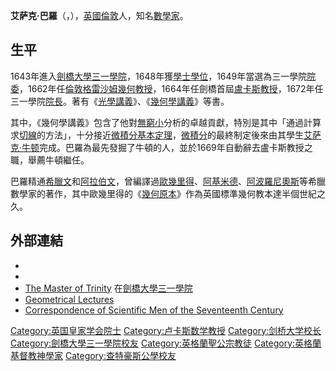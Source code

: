 {{no footnotes|time=2019-08-18T08:43:58+00:00}}
{{Infobox Scientist
| box_width         = 300px
| name              = 艾萨克·巴羅
| image             = Isaac Barrow.jpg
| image_size        = 200px
| caption           = 艾萨克·巴羅（1630年－1677年）
| birth_date        = 1630年10月
| birth_place       = [[英國|英國]][[倫敦|倫敦]]
| nationality       = [[英國|英國]]
| death_date        = 1677年5月4日 （46岁）
| death_place       = [[英國|英國]][[倫敦|倫敦]]
| field             = [[數學|數學]]
| work_institution  = [[劍橋大學|劍橋大學]]
| alma_mater        = [[劍橋大學|劍橋大學]]
| doctoral_advisor  = <!--No doctorate at Cambridge until 1919-->
| academic_advisors = 
| doctoral_students = <!--No doctorate at Cambridge until 1919-->
| notable_students  = [[艾薩克·牛頓|艾薩克·牛頓]]
| known_for         = [[光學|光學]]、[[微積分基本定理|微積分基本定理]] 
| author_abbrev_bot = 
| author_abbrev_zoo = 
| influences        = [[溫琴佐·維維亞尼|溫琴佐·維維亞尼]]
| influenced        = 
| awards            = 
| religion          = [[聖公宗|聖公宗]]
| signature         =  <!--(filename only)-->
| footnotes         = 
}}
'''艾萨克·巴羅'''（'''{{lang|en|Isaac Barrow}}'''，{{bd|1630年|10月|1677年|5月4日|catIdx=B}}），[[英國|英國]][[倫敦|倫敦]]人，知名[[數學家|數學家]]。

== 生平 ==
1643年進入[[劍橋大學|劍橋大學]][[三一學院|三一學院]]，1648年獲[[學士|學士]][[學位|學位]]，1649年當選為三一學院[[院委|院委]]，1662年任[[倫敦|倫敦]][[格雷沙姆|格雷沙姆]][[幾何|幾何]][[教授|教授]]，1664年任劍橋首屆[[盧卡斯教授|盧卡斯教授]]，1672年任三一學院[[院長|院長]]。著有《[[光學講義|光學講義]]》、《[[幾何學講義|幾何學講義]]》等書。

其中，《幾何學講義》包含了他對[[無窮小|無窮小]]分析的卓越貢獻，特別是其中「通過計算求[[切線|切線]]的方法」，十分接近[[微積分基本定理|微積分基本定理]]，[[微積分|微積分]]的最終制定後來由其學生[[艾萨克·牛顿|艾萨克·牛顿]]完成。巴羅為最先發掘了牛頓的人，並於1669年自動辭去盧卡斯教授之職，舉薦牛頓繼任。

巴羅精通[[希臘文|希臘文]]和[[阿拉伯文|阿拉伯文]]，曾編譯過[[歐幾里得|歐幾里得]]、[[阿基米德|阿基米德]]、[[阿波羅尼奧斯|阿波羅尼奧斯]]等希臘數學家的著作，其中歐幾里得的《[[幾何原本|幾何原本]]》作為英國標準幾何教本達半個世紀之久。

== 外部連結 ==
*{{MacTutor Biography|id=Barrow}}
*{{gutenberg author|id=Isaac_Barrow|name=Isaac Barrow}}
*[http://www.trin.cam.ac.uk/index.php?pageid=172 The Master of Trinity] 在[[劍橋大學三一學院|劍橋大學三一學院]]
*[http://books.google.co.uk/books?id=dfA2AAAAMAAJ Geometrical Lectures]
*[http://books.google.co.uk/books?id=oBnP1vRoAOcC Correspondence of Scientific Men of the Seventeenth Century]

{{Wikisource1911Enc|Barrow, Isaac}}
{{卢卡斯数学教授}}
{{Authority control}}
{{DEFAULTSORT:Barrow, Isaac}}
[[Category:英国皇家学会院士|Category:英国皇家学会院士]]
[[Category:卢卡斯数学教授|Category:卢卡斯数学教授]]
[[Category:剑桥大学校长|Category:剑桥大学校长]]
[[Category:劍橋大學三一學院校友|Category:劍橋大學三一學院校友]]
[[Category:英格蘭聖公宗教徒|Category:英格蘭聖公宗教徒]]
[[Category:英格蘭基督教神學家|Category:英格蘭基督教神學家]]
[[Category:查特豪斯公學校友|Category:查特豪斯公學校友]]